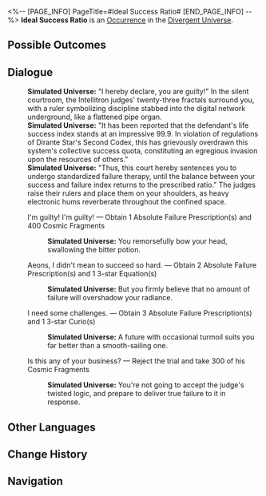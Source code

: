 <%-- [PAGE_INFO]
PageTitle=#Ideal Success Ratio#
[END_PAGE_INFO] --%>
{{Stub}}
{{Simulated Universe Event Infobox
|id            = 25501
|title         = 
|image         = Occurrence Default.png
|domains_su    = 
|domains_swarm = 
|domains_gng   = 
|domains_du    = Unknown
|domains_und   = 
|requirements  = 
|prev          = 
|next          = 
|characters    = 
|factions      = 
|order         = 
|order_du      = 138
}}
'''Ideal Success Ratio''' is an [[Divergent Universe/Occurrence|Occurrence]] in the [[Divergent Universe]].

==Possible Outcomes==
{{Possible Outcomes
|choice_1 = I'm guilty! I'm guilty!
|result_1 = Obtain 1 Absolute Failure Prescription(s) and 400 Cosmic Fragments

|choice_2 = I need some challenges.
|result_2 = Obtain 3 Absolute Failure Prescription(s) and 1 3-star Curio(s)

|choice_3 = Aeons, I didn't mean to succeed so hard.
|result_3 = Obtain 2 Absolute Failure Prescription(s) and 1 3-star Equation(s)

|choice_4 = Is this any of your business?
|result_4 = Reject the trial and take 300 of his Cosmic Fragments

}}
<!--
==Gameplay Notes==
* 
-->
==Dialogue==
{{Dialogue Start}}
:'''Simulated Universe:''' "I hereby declare, you are guilty!" In the silent courtroom, the Intellitron judges' twenty-three fractals surround you, with a ruler symbolizing discipline stabbed into the digital network underground, like a flattened pipe organ.
:'''Simulated Universe:''' "It has been reported that the defendant's life success index stands at an impressive 99.9. In violation of regulations of Dirante Star's Second Codex, this has grievously overdrawn this system's collective success quota, constituting an egregious invasion upon the resources of others."
:'''Simulated Universe:''' "Thus, this court hereby sentences you to undergo standardized failure therapy, until the balance between your success and failure index returns to the prescribed ratio." The judges raise their rulers and place them on your shoulders, as heavy electronic hums reverberate throughout the confined space.
:{{DIcon|Star}} I'm guilty! I'm guilty! &mdash; Obtain 1 Absolute Failure Prescription(s) and 400 Cosmic Fragments
::'''Simulated Universe:''' You remorsefully bow your head, swallowing the bitter potion.
:{{DIcon|Star}} Aeons, I didn't mean to succeed so hard. &mdash; Obtain 2 Absolute Failure Prescription(s) and 1 3-star Equation(s)
::'''Simulated Universe:''' But you firmly believe that no amount of failure will overshadow your radiance.
:{{DIcon|Star}} I need some challenges. &mdash; Obtain 3 Absolute Failure Prescription(s) and 1 3-star Curio(s)
::'''Simulated Universe:''' A future with occasional turmoil suits you far better than a smooth-sailing one.
:{{DIcon|Star}} Is this any of your business? &mdash; Reject the trial and take 300 of his Cosmic Fragments
::'''Simulated Universe:''' You're not going to accept the judge's twisted logic, and prepare to deliver true failure to it in response.
{{Dialogue End}}

==Other Languages==
{{Other Languages
|en   = Ideal Success Ratio
|zhs  = 成功的标准比
|zht  = 成功的標準比
|ja   = 成功の黄金比
|ko   = 성공의 표준비율
|es   = La medida del éxito
|fr   = Pourcentage de réussite idéal
|ru   = Критерий успеха
|th   = เกณฑ์ความสำเร็จ
|vi   = Tiêu Chuẩn Của Sự Thành Công
|de   = Erfolgskriterium
|id   = Kriteria Sukses
|pt   = Proporção Ideal de Sucesso
}}

==Change History==
{{Change History|3.1}}

==Navigation==
{{Occurrence Navbox}}